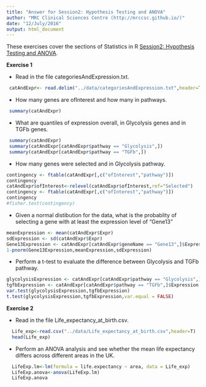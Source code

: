 ```yaml
---
title: "Answer for Session2: Hypothesis Testing and ANOVA"
author: "MRC Clinical Sciences Centre (http://mrccsc.github.io/)"
date: "12/July/2016"
output: html_document
---
```


These exercises cover the sections of Statistics in R [Session2: Hypothesis Testing and ANOVA]("../Session2_hypothesis_testing.html").

**Exercise 1**

- Read in the file categoriesAndExpression.txt.
```r
 catAndExpr<- read.delim("../data/categoriesAndExpression.txt",header=T)
```
- How many genes are ofInterest and how many in pathways.
```r
 summary(catAndExpr)
```
- What are quantiles of expression overall, in Glycolysis genes and in TGFb genes.
```r
 summary(catAndExpr)
 summary(catAndExpr[catAndExpr$pathway == "Glycolysis",])
 summary(catAndExpr[catAndExpr$pathway == "TGFb",])
```
- How many genes were selected and in Glycolysis pathway.
```r
contingency <- ftable(catAndExpr[,c("ofInterest","pathway")])
contingency
catAndExpr$ofInterest<-relevel(catAndExpr$ofInterest,ref="Selected")
contingency <- ftable(catAndExpr[,c("ofInterest","pathway")])
contingency
#fisher.test(contingency)

```
- Given a normal distibution for the data, what is the probablity of selecting a gene with at least the expression level of "Gene13"
```r
meanExpression <- mean(catAndExpr$Expr)
sdExpression <- sd(catAndExpr$Expr)
Gene13Expression <- catAndExpr[catAndExpr$geneName == "Gene13",]$Expression
1-pnorm(Gene13Expression,meanExpression,sdExpression)
```

- Perform a t-test to evaluate the difference between Glycolysis and TGFb pathway.
```r
glycolysisExpression <- catAndExpr[catAndExpr$pathway == "Glycolysis",]$Expression
tgfbExpression <- catAndExpr[catAndExpr$pathway == "TGFb",]$Expression
var.test(glycolysisExpression,tgfbExpression)
t.test(glycolysisExpression,tgfbExpression,var.equal = FALSE)
```

**Exercise 2**

- Read in the file Life_expectancy_at_birth.csv.
```r
  Life_exp<-read.csv("../data/Life_expectancy_at_birth.csv",header=T)
  head(Life_exp)
```
- Perform an ANOVA analysis and see whether the mean life expectancy differs across different areas in the UK.
```r
  LifeExp.lm<-lm(formula = life.expectancy ~ area, data = Life_exp)
  LifeExp.anova<-anova(LifeExp.lm)
  LifeExp.anova
```

